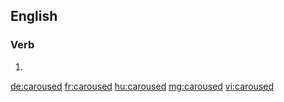 ==English==

===Verb===
{{head|en|verb form}}

# {{en-past of|carouse}}

[[de:caroused]]
[[fr:caroused]]
[[hu:caroused]]
[[mg:caroused]]
[[vi:caroused]]